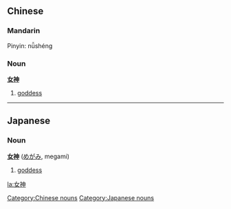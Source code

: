 == Chinese ==
===Mandarin===
Pinyin: nǚshéng                                      
===Noun===
'''[[女]][[神]]'''

# [[goddess]]
[[Category:Chinese nouns]]
----
== Japanese ==                                          
===Noun===
'''[[女]][[神]]''' ([[めがみ]], megami)

# [[goddess]]
[[Category:Japanese nouns]]
[[la:女神]]